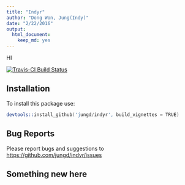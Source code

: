 ```yaml
---
title: "Indyr"
author: "Dong Won, Jung(Indy)"
date: "2/22/2016"
output: 
  html_document: 
    keep_md: yes
---
```


HI



[![Travis-CI Build Status](https://travis-ci.org/jungd/indyr.svg?branch=master)](https://travis-ci.org/jungd/indyr)

## Installation

To install this package use:


```s
devtools::install_github('jungd/indyr', build_vignettes = TRUE)
```

## Bug Reports

Please report bugs and suggestions to [https://github.com/jungd/indyr/issues](https://github.com/jungd/indyr/issues)

## Something new here

